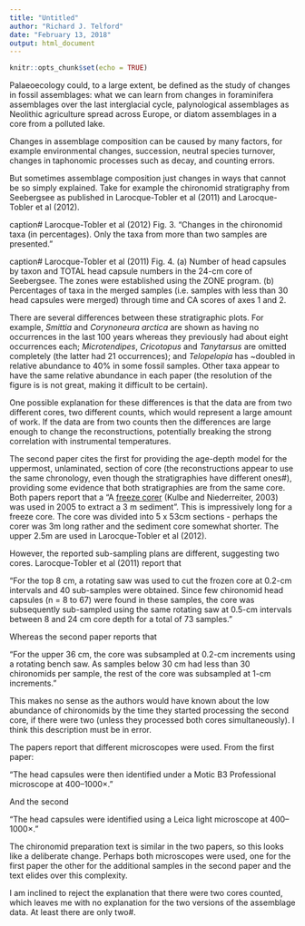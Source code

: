 ```yaml
---
title: "Untitled"
author: "Richard J. Telford"
date: "February 13, 2018"
output: html_document
---
```


```r
knitr::opts_chunk$set(echo = TRUE)
```

Palaeoecology could, to a large extent, be defined as the study of changes in fossil assemblages: what we can learn from changes in foraminifera assemblages over the last interglacial cycle, palynological assemblages as Neolithic agriculture spread across Europe, or diatom assemblages in a core from a polluted lake.

Changes in assemblage composition can be caused by many factors, for example environmental changes, succession, neutral species turnover, changes in taphonomic processes such as decay, and counting errors.

But sometimes assemblage composition just changes in ways that cannot be so simply explained. Take for example the chironomid stratigraphy from Seebergsee as published in Larocque-Tobler et al (2011) and Larocque-Tobler et al (2012). 

caption# Larocque-Tobler et al (2012) Fig. 3. "Changes in the chironomid taxa (in percentages). Only the taxa from more than two samples are presented." 

caption# Larocque-Tobler et al (2011) Fig. 4. (a) Number of head capsules by taxon and TOTAL head capsule numbers in the 24-cm core of Seebergsee. The zones were established using the ZONE program. (b) Percentages of taxa in the merged samples (i.e. samples with less than 30 head capsules were merged) through time and CA scores of axes 1 and 2.

There are several differences between these stratigraphic plots. For example, _Smittia_ and _Corynoneura arctica_ are shown as having no occurrences in the last 100 years whereas they previously had about eight occurrences each; _Microtendipes_, _Cricotopus_ and _Tanytarsus_ are omitted completely (the latter had 21 occurrences); and _Telopelopia_ has ~doubled in relative abundance to 40% in some fossil samples. Other taxa appear to have the same relative abundance in each paper (the resolution of the figure is is not great, making it difficult to be certain).

One possible explanation for these differences is that the data are from two different cores, two different counts, which would represent a large amount of work. If the data are from two counts then the differences are large enough to change the reconstructions, potentially breaking the strong correlation with instrumental temperatures.

The second paper cites the first for providing the age-depth model for the uppermost, unlaminated, section of core (the reconstructions appear to use the same chronology, even though the stratigraphies have different ones#), providing some evidence that both stratigraphies are from the same core. Both papers report that a "A [freeze corer](http://www.uwitec.at/html/type3.html) (Kulbe and Niederreiter, 2003) was used in 2005 to extract a 3 m sediment". This is impressively long for a freeze core. The core was divided into 5 x 53cm sections - perhaps the corer was 3m long rather and the sediment core somewhat shorter. The upper 2.5m are used in Larocque-Tobler et al (2012).

However, the reported sub-sampling plans are different, suggesting two cores. Larocque-Tobler et al (2011) report that 

"For the top 8 cm, a rotating saw was used to cut the frozen core at 0.2-cm intervals and 40 sub-samples were obtained. Since few chironomid head capsules (n = 8 to 67) were found in these samples, the core was subsequently sub-sampled using the same rotating saw at 0.5-cm intervals between 8 and 24 cm core depth for a total of 73 samples."

Whereas the second paper reports that 

"For the upper 36 cm, the core was subsampled at 0.2-cm increments using a rotating bench saw. As samples below 30 cm had less than 30 chironomids per sample, the rest of the core was subsampled at 1-cm increments."

This makes no sense as the authors would have known about the low abundance of chironomids by the time they started processing the second core, if there were two (unless they processed both cores simultaneously). I think this description must be in error.

The papers report that different microscopes were used. From the first paper:

"The head capsules were then identified under a Motic B3 Professional microscope at 400–1000×."

And the second

"The head capsules were identified using a Leica light microscope at 400–1000×."

The chironomid preparation text is similar in the two papers, so this looks like a deliberate change. Perhaps both microscopes were used, one for the first paper the other for the additional samples in the second paper and the text elides over this complexity. 

I am inclined to reject the explanation that there were two cores counted, which leaves me with no explanation for the two versions of the assemblage data. At least there are only two#.
